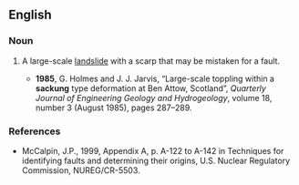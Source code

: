 ==English==

===Noun===
{{en-noun|sackungen}}

# {{context|geology|lang=en}} A large-scale [[landslide]] with a scarp that may be mistaken for a fault.
#* '''1985''', G. Holmes and J. J. Jarvis, “Large-scale toppling within a '''sackung''' type deformation at Ben Attow, Scotland”, ''Quarterly Journal of Engineering Geology and Hydrogeology'', volume 18, number 3 (August 1985), pages 287–289.

===References===
* McCalpin, J.P., 1999, Appendix A, p. A-122 to A-142 in Techniques for identifying faults and determining their origins, U.S. Nuclear Regulatory Commission, NUREG/CR-5503.